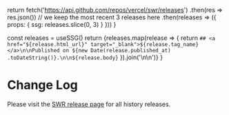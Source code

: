 

  return fetch('https://api.github.com/repos/vercel/swr/releases')
    .then(res => res.json())
    // we keep the most recent 3 releases here
    .then(releases => ({ props: { ssg: releases.slice(0, 3) } }))
}

  const releases = useSSG()
  return <Markdown>{releases.map(release => {
    return `## <a href="${release.html_url}" target="_blank">${release.tag_name}</a>\n\nPublished on ${new Date(release.published_at) .toDateString()}.\n\n${release.body}`
  }).join('\n\n')}</Markdown>
}

# Change Log

Please visit the [SWR release page](https://github.com/vercel/swr/releases) for all history releases.

<ReleasesRenderer/>
